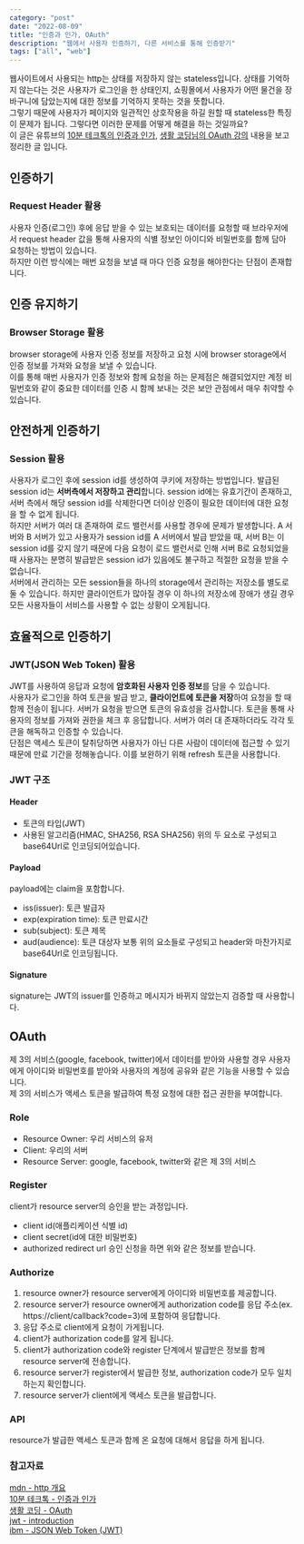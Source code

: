 ```yaml
---
category: "post"
date: "2022-08-09"
title: "인증과 인가, OAuth"
description: "웹에서 사용자 인증하기, 다른 서비스를 통해 인증받기"
tags: ["all", "web"]
---
```


웹사이트에서 사용되는 http는 상태를 저장하지 않는 stateless입니다. 상태를 기억하지 않는다는 것은 사용자가 로그인을 한 상태인지, 쇼핑몰에서 사용자가 어떤 물건을 장바구니에 담았는지에 대한 정보를 기억하지 못하는 것을 뜻합니다.<br/>
그렇기 때문에 사용자가 페이지와 일관적인 상호작용을 하길 원할 때 stateless한 특징이 문제가 됩니다. 그렇다면 이러한 문제를 어떻게 해결을 하는 것일까요?<br/>
이 글은 유튜브의 [10분 테크톡의 인증과 인가](https://www.youtube.com/watch?v=y0xMXlOAfss), [생활 코딩님의 OAuth 강의](https://www.youtube.com/watch?v=hm2r6LtUbk8&list=PLuHgQVnccGMA4guyznDlykFJh28_R08Q-) 내용을 보고 정리한 글 입니다.<br/>

## 인증하기

### Request Header 활용

사용자 인증(로그인) 후에 응답 받을 수 있는 보호되는 데이터를 요청할 때 브라우저에서 request header 값을 통해 사용자의 식별 정보인 아이디와 비밀번호를 함께 담아 요청하는 방법이 있습니다.<br/>
하지만 이런 방식에는 매번 요청을 보낼 때 마다 인증 요청을 해야한다는 단점이 존재합니다.<br/>

## 인증 유지하기

### Browser Storage 활용

browser storage에 사용자 인증 정보를 저장하고 요청 시에 browser storage에서 인증 정보를 가져와 요청을 보낼 수 있습니다.<br/>
이를 통해 매번 사용자가 인증 정보와 함께 요청을 하는 문제점은 해결되었지만 계정 비밀번호와 같이 중요한 데이터를 인증 시 함께 보내는 것은 보안 관점에서 매우 취약할 수 있습니다.<br/>

## 안전하게 인증하기

### Session 활용

사용자가 로그인 후에 session id를 생성하여 쿠키에 저장하는 방법입니다. 발급된 session id는 **서버측에서 저장하고 관리**합니다. session id에는 유효기간이 존재하고, 서버 측에서 해당 session id를 삭제한다면 더이상 인증이 필요한 데이터에 대한 요청을 할 수 없게 됩니다.<br/>
하지만 서버가 여러 대 존재하여 로드 밸런서를 사용할 경우에 문제가 발생합니다. A 서버와 B 서버가 있고 사용자가 session id를 A 서버에서 발급 받았을 때, 서버 B는 이 session id를 갖지 않기 때문에 다음 요청이 로드 밸런서로 인해 서버 B로 요청되었을 때 사용자는 분명히 발급받은 session id가 있음에도 불구하고 적절한 요청을 받을 수 없습니다.<br/>
서버에서 관리하는 모든 session들을 하나의 storage에서 관리하는 저장소를 별도로 둘 수 있습니다. 하지만 클라이언트가 많아질 경우 이 하나의 저장소에 장애가 생길 경우 모든 사용자들이 서비스를 사용할 수 없는 상황이 오게됩니다.<br/>

## 효율적으로 인증하기

### JWT(JSON Web Token) 활용

JWT를 사용하여 응답과 요청에 **암호화된 사용자 인증 정보**를 담을 수 있습니다.<br/>
사용자가 로그인을 하여 토큰을 발급 받고, **클라이언트에 토큰을 저장**하여 요청을 할 때 함께 전송이 됩니다. 서버가 요청을 받으면 토큰의 유효성을 검사합니다. 토큰을 통해 사용자의 정보를 가져와 권한을 체크 후 응답합니다. 서버가 여러 대 존재하더라도 각각 토큰을 해독하고 인증할 수 있습니다.<br/>
단점은 액세스 토큰이 탈취당하면 사용자가 아닌 다른 사람이 데이터에 접근할 수 있기 때문에 만료 기간을 정해놓습니다. 이를 보완하기 위해 refresh 토큰을 사용합니다.<br/>

### JWT 구조

#### Header

- 토큰의 타입(JWT)
- 사용된 알고리즘(HMAC, SHA256, RSA SHA256)
  위의 두 요소로 구성되고 base64Url로 인코딩되어있습니다.

#### Payload

payload에는 claim을 포함합니다.

- iss(issuer): 토큰 발급자
- exp(expiration time): 토큰 만료시간
- sub(subject): 토큰 제목
- aud(audience): 토큰 대상자
  보통 위의 요소들로 구성되고 header와 마찬가지로 base64Url로 인코딩됩니다.

#### Signature

signature는 JWT의 issuer를 인증하고 메시지가 바뀌지 않았는지 검증할 때 사용합니다.

## OAuth

제 3의 서비스(google, facebook, twitter)에서 데이터를 받아와 사용할 경우 사용자에게 아이디와 비밀번호를 받아와 사용자의 계정에 공유와 같은 기능을 사용할 수 있습니다.<br/>
제 3의 서비스가 액세스 토큰을 발급하여 특정 요청에 대한 접근 권한을 부여합니다.<br/>

### Role

- Resource Owner: 우리 서비스의 유저
- Client: 우리의 서버
- Resource Server: google, facebook, twitter와 같은 제 3의 서비스

### Register

client가 resource server의 승인을 받는 과정입니다.<br/>

- client id(애플리케이션 식별 id)
- client secret(id에 대한 비밀번호)
- authorized redirect url
  승인 신청을 하면 위와 같은 정보를 받습니다.<br/>

### Authorize

1. resource owner가 resource server에게 아이디와 비밀번호를 제공합니다.
2. resource server가 resource owner에게 authorization code를 응답 주소(ex. https://client/callback?code=3)에 포함하여 응답합니다.
3. 응답 주소로 client에게 요청이 가게됩니다.
4. client가 authorization code를 알게 됩니다.
5. client가 authorization code와 register 단계에서 발급받은 정보를 함께 resource server에 전송합니다.
6. resource server가 register에서 발급한 정보, authorization code가 모두 일치하는지 확인합니다.
7. resource server가 client에게 액세스 토큰을 발급합니다.

### API

resource가 발급한 액세스 토큰과 함께 온 요청에 대해서 응답을 하게 됩니다.<br/>

### 참고자료

[mdn - http 개요](https://developer.mozilla.org/ko/docs/Web/HTTP/Overview)<br/>
[10분 테크톡 - 인증과 인가](https://www.youtube.com/watch?v=y0xMXlOAfss)<br/>
[생활 코딩 - OAuth](https://www.youtube.com/watch?v=hm2r6LtUbk8&list=PLuHgQVnccGMA4guyznDlykFJh28_R08Q-)<br/>
[jwt - introduction](https://jwt.io/introduction)<br/>
[ibm - JSON Web Token (JWT)](https://www.ibm.com/docs/en/cics-ts/6.1?topic=cics-json-web-token-jwt)<br/>
